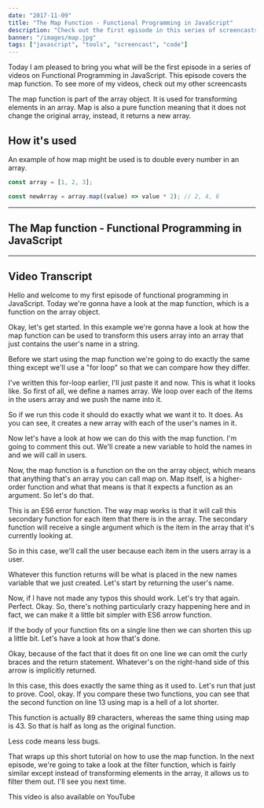 ```yaml
---
date: "2017-11-09"
title: "The Map Function - Functional Programming in JavaScript"
description: "Check out the first episode in this series of screencasts on functional programming in JavaScript. In this episode, we'll look at the Map function."
banner: "/images/map.jpg"
tags: ["javascript", "tools", "screencast", "code"]
---
```



Today I am pleased to bring you what will be the first episode in a series of videos on Functional Programming in JavaScript. This episode covers the map function. To see more of my videos, check out my other screencasts

The map function is part of the array object. It is used for transforming elements in an array. Map is also a pure function meaning that it does not change the original array, instead, it returns a new array.

## How it's used

An example of how map might be used is to double every number in an array.

```javascript
const array = [1, 2, 3];

const newArray = array.map((value) => value * 2); // 2, 4, 6
```

---

## The Map function - Functional Programming in JavaScript

<Youtube
  code="gazsGHcj7AE"
  title="The Map function - Functional Programming in JavaScript"
/>

---

## Video Transcript

Hello and welcome to my first episode of functional programming in JavaScript. Today we're gonna have a look at the map function, which is a function on the array object.

Okay, let's get started. In this example we're gonna have a look at how the map function can be used to transform this users array into an array that just contains the user's name in a string.

Before we start using the map function we're going to do exactly the same thing except we'll use a "for loop" so that we can compare how they differ.

I've written this for-loop earlier, I'll just paste it and now. This is what it looks like. So first of all, we define a names array. We loop over each of the items in the users array and we push the name into it.

So if we run this code it should do exactly what we want it to. It does. As you can see, it creates a new array with each of the user's names in it.

Now let's have a look at how we can do this with the map function. I'm going to comment this out. We'll create a new variable to hold the names in and we will call in users.

Now, the map function is a function on the on the array object, which means that anything that's an array you can call map on. Map itself, is a higher-order function and what that means is that it expects a function as an argument. So let's do that.

This is an ES6 error function. The way map works is that it will call this secondary function for each item that there is in the array. The secondary function will receive a single argument which is the item in the array that it's currently looking at.

So in this case, we'll call the user because each item in the users array is a user.

Whatever this function returns will be what is placed in the new names variable that we just created. Let's start by returning the user's name.

Now, if I have not made any typos this should work. Let's try that again. Perfect. Okay. So, there's nothing particularly crazy happening here and in fact, we can make it a little bit simpler with ES6 arrow function.

If the body of your function fits on a single line then we can shorten this up a little bit. Let's have a look at how that's done.

Okay, because of the fact that it does fit on one line we can omit the curly braces and the return statement. Whatever's on the right-hand side of this arrow is implicitly returned.

In this case, this does exactly the same thing as it used to. Let's run that just to prove. Cool, okay. If you compare these two functions, you can see that the second function on line 13 using map is a hell of a lot shorter.

This function is actually 89 characters, whereas the same thing using map is 43. So that is half as long as the original function.

Less code means less bugs.

That wraps up this short tutorial on how to use the map function. In the next episode, we're going to take a look at the filter function, which is fairly similar except instead of transforming elements in the array, it allows us to filter them out. I'll see you next time.

This video is also available on YouTube
